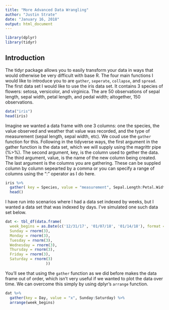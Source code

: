 ```yaml
---
title: "More Advanced Data Wrangling"
author: "Justin Strate"
date: "January 16, 2018"
output: html_document
---
```


```r
library(dplyr)
library(tidyr)
```

## Introduction
The tidyr package allows you to easily transform your data in ways that would otherwise be very difficult with base R. The four main functions I would like to introduce you to are `gather`, `seperate`, `collapse`, and `spread`. The first data set I would like to use the iris data set. It contains 3 species of flowers: setosa, versicolor, and virginica. The are 50 observations of sepal length, sepal width, petal length, and pedal width; altogether, 150 observations.

```r
data("iris")
head(iris)
```

Imagine we wanted a data frame with one 3 columns: one the species, the value observed and weather that value was recorded, and the type of measurement (sepal length, sepal width, etc). We coud use the `gather` function for this. Following in the tidyverse ways, the first argument in the gather function is the data set, which we will supply using the magrittr pipe (%>%). The second argument, key, is the column used to gether the data. The third argument, value, is the name of the new column being created. The last argument is the columns you are gathering. These can be suppled column by column sepearted by a comma or you can specify a range of columns using the ":" operator as I do here.

```r
iris %>%
  gather( key = Species, value = "measurement", Sepal.Length:Petal.Width) %>%
  head()
```


I have run into scenarios where I had a data set indexed by weeks, but I wanted a data set that was indexed by days. I've simulated one such data set below.

```r
dat <- tbl_df(data.frame(
  week_begins = as.Date(c('12/31/17', '01/07/18', '01/14/18'), format = "%m/%d/%y"),
  Sunday = rnorm(3),
  Monday = rnorm(3),
  Tuesday = rnorm(3),
  Wednesday = rnorm(3),
  Thursday = rnorm(3),
  Friday = rnorm(3),
  Saturday = rnorm(3)
                  ))
```

You'll see that using the `gather` function as we did before makes the data frame out of order, which isn't very useful if we wanted to plot the data over time. We can overcome this simply by using dplyr's `arrange` function. 
```r
dat %>%
  gather(key = Day, value = "x", Sunday:Saturday) %>%
  arrange(week_begins)
```



